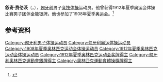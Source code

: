{{NoteTA|G1=Sports}}
{{eastern name order|[[匈牙利语|匈牙利语]]}}

'''叙奇·费伦茨'''（{{lang-hu|Szűts Ferenc}}，{{bd|1891年|12月16日|1966年|11月28日}}），[[匈牙利|匈牙利]]男子[[竞技体操|竞技体操]]运动员。他曾获得1912年夏季奥运会体操比赛男子团体全能银牌。他也参加了1908年夏季奥运会。<ref>{{Cite web|title=Ferenc SZUTS|url=https://www.olympic.org/ferenc-szuts|accessdate=2021-03-25|work=International Olympic Committee|archive-date=2017-11-16|archive-url=https://web.archive.org/web/20171116191625/https://www.olympic.org/Ferenc-Szuts|dead-url=no}}</ref>

== 参考资料 ==
{{reflist}}

{{Authority control}}
{{DEFAULTSORT:Szűts, Ferenc}}
[[Category:匈牙利男子体操运动员|Category:匈牙利男子体操运动员]]
[[Category:匈牙利奥运体操运动员|Category:匈牙利奥运体操运动员]]
[[Category:1908年夏季奥林匹克运动会体操运动员|Category:1908年夏季奥林匹克运动会体操运动员]]
[[Category:1912年夏季奥林匹克运动会体操运动员|Category:1912年夏季奥林匹克运动会体操运动员]]
[[Category:1912年夏季奥林匹克运动会奖牌得主|Category:1912年夏季奥林匹克运动会奖牌得主]]
[[Category:匈牙利奧林匹克運動會銀牌得主|Category:匈牙利奧林匹克運動會銀牌得主]]
[[Category:奧林匹克運動會體操獎牌得主|Category:奧林匹克運動會體操獎牌得主]]